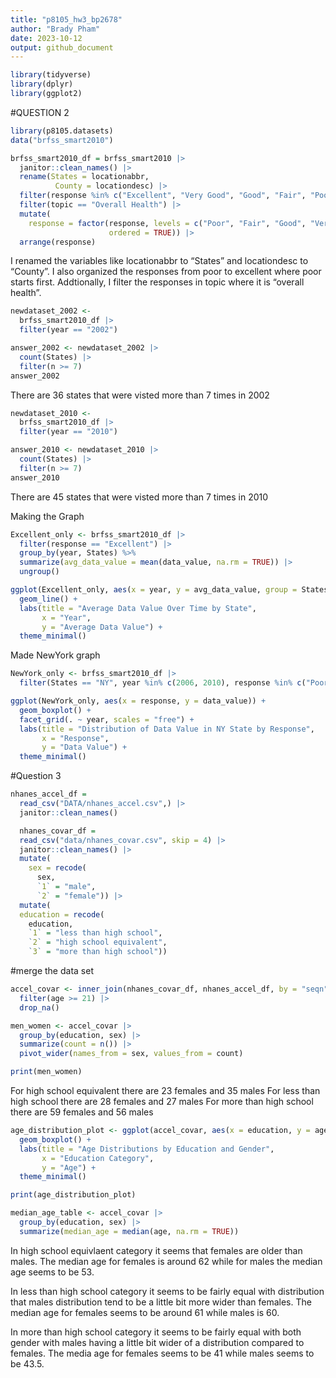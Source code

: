 ```yaml
---
title: "p8105_hw3_bp2678"
author: "Brady Pham"
date: 2023-10-12
output: github_document
---
```

```r
library(tidyverse)
library(dplyr)
library(ggplot2)
```

#QUESTION 2 
```r
library(p8105.datasets)
data("brfss_smart2010")

```

```r
brfss_smart2010_df = brfss_smart2010 |>
  janitor::clean_names() |>
  rename(States = locationabbr,
          County = locationdesc) |>
  filter(response %in% c("Excellent", "Very Good", "Good", "Fair", "Poor")) |>
  filter(topic == "Overall Health") |>
  mutate(
    response = factor(response, levels = c("Poor", "Fair", "Good", "Very Good", "Excellent"),
                      ordered = TRUE)) |>
  arrange(response)

```

I renamed the variables like locationabbr to "States" and locationdesc to "County". I also
organized the responses from poor to excellent where poor starts first. Addtionally, I filter
the responses in topic where it is "overall health".

```r
newdataset_2002 <- 
  brfss_smart2010_df |>  
  filter(year == "2002")

answer_2002 <- newdataset_2002 |> 
  count(States) |>  
  filter(n >= 7)
answer_2002
```

There are 36 states that were visted more than 7 times in 2002

```r
newdataset_2010 <- 
  brfss_smart2010_df |>  
  filter(year == "2010")

answer_2010 <- newdataset_2010 |> 
  count(States) |>  
  filter(n >= 7)
answer_2010

```

There are 45 states that were visted more than 7 times in 2010


Making the Graph 
```r
Excellent_only <- brfss_smart2010_df |>
  filter(response == "Excellent") |>
  group_by(year, States) %>%
  summarize(avg_data_value = mean(data_value, na.rm = TRUE)) |>
  ungroup()

ggplot(Excellent_only, aes(x = year, y = avg_data_value, group = States, color = States)) +
  geom_line() +
  labs(title = "Average Data Value Over Time by State",
       x = "Year",
       y = "Average Data Value") +
  theme_minimal()
```

Made NewYork graph
```r
NewYork_only <- brfss_smart2010_df |>
  filter(States == "NY", year %in% c(2006, 2010), response %in% c("Poor", "Fair", "Good", "Very Good", "Excellent"))

ggplot(NewYork_only, aes(x = response, y = data_value)) +
  geom_boxplot() +
  facet_grid(. ~ year, scales = "free") +
  labs(title = "Distribution of Data Value in NY State by Response",
       x = "Response",
       y = "Data Value") +
  theme_minimal()
```


#Question 3 

```r
nhanes_accel_df = 
  read_csv("DATA/nhanes_accel.csv",) |>
  janitor::clean_names() 
```

```r
  nhanes_covar_df = 
  read_csv("data/nhanes_covar.csv", skip = 4) |>
  janitor::clean_names() |>
  mutate(
    sex = recode(
      sex,
      `1` = "male",
      `2` = "female")) |>
  mutate(
  education = recode(
    education,
    `1` = "less than high school",
    `2` = "high school equivalent",
    `3` = "more than high school"))
```

#merge the data set 

```r
accel_covar <- inner_join(nhanes_covar_df, nhanes_accel_df, by = "seqn") |>
  filter(age >= 21) |>
  drop_na()

```


```r
men_women <- accel_covar |>
  group_by(education, sex) |>
  summarize(count = n()) |>
  pivot_wider(names_from = sex, values_from = count)

print(men_women)

```

For high school equivalent there are 23 females and 35 males
For less than high school there are 28 females and 27 males 
For more than high school there are 59 females and 56 males

```r
age_distribution_plot <- ggplot(accel_covar, aes(x = education, y = age, fill = sex)) +
  geom_boxplot() +
  labs(title = "Age Distributions by Education and Gender",
       x = "Education Category",
       y = "Age") +
  theme_minimal()

print(age_distribution_plot)

median_age_table <- accel_covar |>
  group_by(education, sex) |>
  summarize(median_age = median(age, na.rm = TRUE))


```


In high school equivlaent category it seems that females are older than males. The 
median age for females is around 62 while for males the median age seems to be 53. 

In less than high school category it  seems to be fairly equal with distribution that males distribution tend to be a little bit more wider than females. The median age for females seems to be around 61 while males is 60. 

In more than high school category it seems to be fairly equal with both gender with males having a little bit wider of a distribution compared to females. The media age for females seems to be 41 while males seems to be 43.5. 





